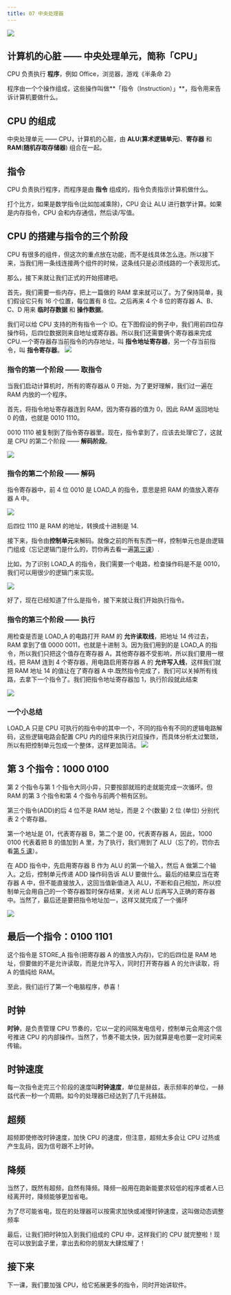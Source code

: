 ```yaml
---
title: 07 中央处理器
---
```


<div className="container">
  <div className="row">
    <div className="col">
      <Author
        author={{
          name: "胡杰",
          imageURL: "/img/avatars/胡杰.svg",
          title: "20 实验 2 班",
        }}
      />
    </div>
    <div className="col">
      <Author
        author={{
          name: "虞嘉乐",
          imageURL: "/img/avatars/虞嘉乐.svg",
          title: "21 计算机 4 班",
        }}
      />
    </div>
  </div>
</div>

![](./目录.jpg)

<BVideo src="BV1EW411u7th" p="7" />

## 计算机的心脏 —— 中央处理单元，简称「CPU」

​CPU 负责执行 **程序**，例如 Office，浏览器，游戏《半条命 2》

​ 程序由一个个操作组成，这些操作叫做**「指令（Instruction）」**，指令用来告诉计算机要做什么。

## CPU 的组成

中央处理单元 —— CPU，计算机的心脏，由 **ALU**(**算术逻辑单元**)、**寄存器** 和 **RAM**(**随机存取存储器**) 组合在一起。

## 指令

CPU 负责执行程序，而程序是由 **指令** 组成的，指令负责指示计算机做什么。

打个比方，如果是数学指令(比如加减乘除)，CPU 会让 ALU 进行数学计算。如果是内存指令，CPU 会和内存通信，然后读/写值。

## CPU 的搭建与指令的三个阶段

CPU 有很多的组件，但这次的重点放在功能，而不是线具体怎么连。所以接下来，当我们用一条线连接两个组件的时候，这条线只是必须线路的一个表现形式。

那么，接下来就让我们正式的开始搭建吧。

首先，我们需要一些内存，把上一篇做的 RAM 拿来就可以了。为了保持简单，我们假设它只有 16 个位置，每位置有 8 位。之后再来 4 个 8 位的寄存器 A、B、C、D 用来 **临时存数据** 和 **操作数据**。

我们可以给 CPU 支持的所有指令一个 ID。在下图假设的例子中，我们用前四位存操作码，后四位数据则来自地址或寄存器。所以我们还需要俩个寄存器来完成 CPU.一个寄存器存当前指令的内存地址，叫 **指令地址寄存器**，另一个存当前指令，叫 **指令寄存器**。
![](%E5%BE%AE%E4%BF%A1%E6%88%AA%E5%9B%BE_20221004140939.png)

### 指令的第一个阶段 —— 取指令

当我们启动计算机时，所有的寄存器从 0 开始，为了更好理解，我们过一遍在 RAM 内放的一个程序。

首先，将指令地址寄存器连到 RAM，因为寄存器的值为 0，因此 RAM 返回地址 0 的值，也就是 0010 1110。

0010 1110 被复制到了指令寄存器里。现在，指令拿到了，应该去处理它了，这就是 CPU 的第二个阶段 —— **解码阶段**。

![](%E5%BE%AE%E4%BF%A1%E6%88%AA%E5%9B%BE_20221004142602.png)

### 指令的第二个阶段 —— 解码

指令寄存器中，前 4 位 0010 是 LOAD_A 的指令，意思是把 RAM 的值放入寄存器 A 中。

![](%E5%BE%AE%E4%BF%A1%E6%88%AA%E5%9B%BE_20221004143940.png)

后四位 1110 是 RAM 的地址，转换成十进制是 14.

接下来，指令由**控制单元**来解码。就像之前的所有东西一样，控制单元也是由逻辑门组成（忘记逻辑门是什么的，罚你再去看一遍[第三课](https://book.hyyz.izhai.net/cs/boolean-and-logic-gates/)）.

比如，为了识别 LOAD_A 的指令，我们需要一个电路，检查操作码是不是 0010，我们可以用很少的逻辑门来实现。

![](%E5%BE%AE%E4%BF%A1%E6%88%AA%E5%9B%BE_20221004144647.png)

好了，现在已经知道了什么是指令，接下来就让我们开始执行指令。

### 指令的第三个阶段 —— 执行

用检查是否是 LOAD_A 的电路打开 RAM 的 **允许读取线**，把地址 14 传过去，RAM 拿到了值 0000 0011，也就是十进制 3。因为我们用到的是 LOAD_A 的指令，所以我们只把这个值存在寄存器 A，其他寄存器不受影响，所以我们要用一根线，把 RAM 连到 4 个寄存器，用电路启用寄存器 A 的 **允许写入线**，这样我们就把 RAM 地址 14 的值让在了寄存器 A 中.既然指令完成了，我们可以关掉所有线路，去拿下一个指令了。我们把指令地址寄存器加 1，执行阶段就此结束

![](%E5%BE%AE%E4%BF%A1%E6%88%AA%E5%9B%BE_20221004145957.png)

### 一个小总结

LOAD_A 只是 CPU 可执行的指令中的其中一个，不同的指令有不同的逻辑电路解码，这些逻辑电路会配置 CPU 内的组件来执行对应操作，而具体分析太过繁琐，所以有把控制单元包成一个整体，这样更加简洁。
![](%E5%BE%AE%E4%BF%A1%E6%88%AA%E5%9B%BE_20221004150501.png)

## 第 3 个指令：1000 0100

第 2 个指令与第 1 个指令大同小异，只要按部就班的走就能完成一次循环。但 RAM 的第 3 个指令和第 4 个指令与前两个稍有区别。

第三个指令(ADD)的后 4 位不是 RAM 地址，而是 2 个(数量) 2 位 (单位) 分别代表 2 个寄存器。

第一个地址是 01，代表寄存器 B，第二个是 00，代表寄存器 A，因此，1000 0100 代表着把 B 的值加到 A 里，为了执行，我们用到了 ALU（忘了的，罚你去看[第 5 课](https://book.hyyz.izhai.net/cs/how-computers-calculate-the-alu/)）。

在 ADD 指令中，先启用寄存器 B 作为 ALU 的第一个输入，然后 A 做第二个输入。之后，控制单元传递 ADD 操作码告诉 ALU 要做什么。最后的结果应当在寄存器 A 中，但不能直接放入，这回当值新值进入 ALU，不断和自己相加，所以控制单元会用自己的一个寄存器暂时保存结果，关闭 ALU 后再写入正确的寄存器中。当然了，最后还是要把指令地址加一，这样又就完成了一个循环

![](%E5%BE%AE%E4%BF%A1%E6%88%AA%E5%9B%BE_20221004153642.png)

## 最后一个指令：0100 1101

这个指令是 STORE_A 指令(把寄存器 A 的值放入内存)，它的后四位是 RAM 地址，但要做的不是允许读取，而是允许写入，同时打开寄存器 A 的允许读取，将 A 的值纯给 RAM。

至此，我们运行了第一个电脑程序，恭喜！

## 时钟

**时钟**，是负责管理 CPU 节奏的，它以一定的间隔发电信号，控制单元会用这个信号推进 CPU 的内部操作。当然了，节奏不能太快，因为就算是电也要一定时间来传输。

## 时钟速度

每一次指令走完三个阶段的速度叫**时钟速度**，单位是赫兹，表示频率的单位，一赫兹代表一秒一个周期。如今的处理器已经达到了几千兆赫兹。

## 超频

超频即使修改时钟速度，加快 CPU 的速度，但注意，超频太多会让 CPU 过热或产生乱码，因为信号跟不上时钟。

## 降频

当然了，既然有超频，自然有降频。降频一般用在跑新能要求较低的程序或者人已经离开时，降频能够更加省电。

为了尽可能省电，现在的处理器可以按需求加快或减慢时钟速度，这叫做动态调整频率

最后，让我们把时钟加入到我们组成的 CPU 中，这样我们的 CPU 就完整啦！现在可以放到盒子里，拿出去和你的朋友大肆炫耀了！

## 接下来

下一课，我们要加强 CPU，给它拓展更多的指令，同时开始讲软件。
